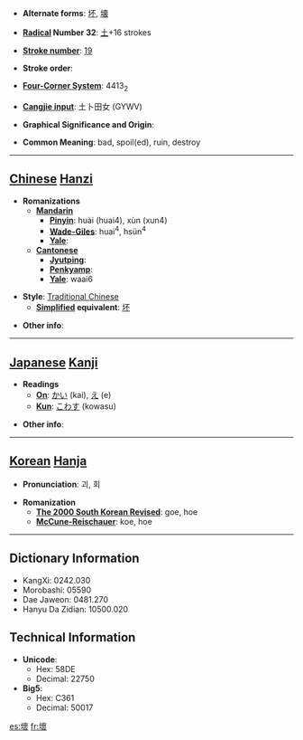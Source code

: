 * '''Alternate forms''': [[坏]], [[壊]]

* '''[[Wiktionary:Chinese radical index| Radical]] Number 32''': [[Wiktionary:Chinese radical index 土|土]]+16 strokes

* '''[[Wiktionary:Chinese total strokes index|Stroke number]]''': [[Wiktionary:Chinese total strokes index 19|19]]

* '''Stroke order''': 

* '''[[Wiktionary:Chinese four corner index|Four-Corner System]]''': 4413<sub>2</sub>

* '''[[Wiktionary:Chinese Cangjie index|Cangjie input]]''': 土卜田女 (GYWV)

* '''Graphical Significance and Origin''': 

* '''Common Meaning''': bad, spoil(ed), ruin, destroy

----

== [[Chinese]] [[Hanzi]] ==

* '''Romanizations'''
** '''[[Mandarin]]'''
*** '''[[Pinyin]]''': huài (huai4), xùn (xun4)
*** '''[[Wade-Giles]]''': huai<sup>4</sup>, hsün<sup>4</sup>
*** '''[[Yale]]''': 
** '''[[Cantonese]]'''
*** '''[[Jyutping]]''':
*** '''[[Penkyamp]]''': 
*** '''[[Yale]]''': waai6

* '''Style''': [[Traditional Chinese]] 
** '''[[Simplified Chinese|Simplified]] equivalent''': [[坏]]

* '''Other info''': 

----

== [[Japanese]] [[Kanji]] ==

* '''Readings'''
** '''[[On]]''': [[かい]] (kai), [[え]] (e)
** '''[[Kun]]''': [[こわす]] (kowasu)

* '''Other info''':  

----

== [[Korean]] [[Hanja]] ==

* '''Pronunciation''': 괴, 회

* '''Romanization'''
** '''[[The 2000 South Korean Revised Romanization|The 2000 South Korean Revised]]''': goe, hoe
** '''[[McCune-Reischauer]]''': koe, hoe

----

== Dictionary Information ==

* KangXi: 0242.030
* Morobashi: 05590
* Dae Jaweon: 0481.270
* Hanyu Da Zidian: 10500.020

== Technical Information ==

* '''Unicode''':
** Hex: 58DE
** Decimal: 22750
* '''Big5''':
** Hex: C361
** Decimal: 50017

[[es:壞]]
[[fr:壞]]